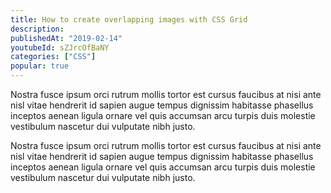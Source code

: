 ```yaml
---
title: How to create overlapping images with CSS Grid
description:
publishedAt: "2019-02-14"
youtubeId: sZJrcOfBaNY
categories: ["CSS"]
popular: true
---
```


Nostra fusce ipsum orci rutrum mollis tortor est cursus faucibus at nisi ante nisl vitae hendrerit id sapien augue tempus dignissim habitasse phasellus inceptos aenean ligula ornare vel quis accumsan arcu turpis duis molestie vestibulum nascetur dui vulputate nibh justo.

Nostra fusce ipsum orci rutrum mollis tortor est cursus faucibus at nisi ante nisl vitae hendrerit id sapien augue tempus dignissim habitasse phasellus inceptos aenean ligula ornare vel quis accumsan arcu turpis duis molestie vestibulum nascetur dui vulputate nibh justo.
